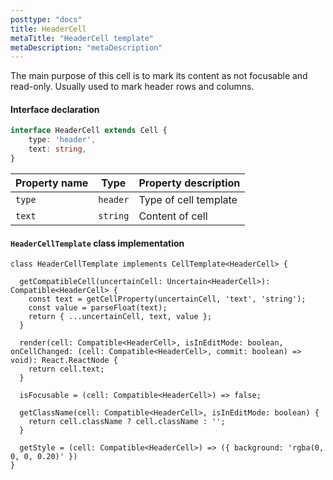 ```yaml
---
posttype: "docs"
title: HeaderCell
metaTitle: "HeaderCell template"
metaDescription: "metaDescription"
---
```


The main purpose of this cell is to mark its content as not focusable and read-only. Usually used to mark header rows 
and columns.

#### Interface declaration 

```ts
interface HeaderCell extends Cell {
    type: 'header',
    text: string,
}
```

| Property name     | Type              | Property description | 
| ------------      | -------------     | -------------------- |
| `type`            | `header`          | Type of cell template | 
| `text`            | `string`          | Content of cell | 

#### `HeaderCellTemplate` class implementation

```tsx
class HeaderCellTemplate implements CellTemplate<HeaderCell> {

  getCompatibleCell(uncertainCell: Uncertain<HeaderCell>): Compatible<HeaderCell> {
    const text = getCellProperty(uncertainCell, 'text', 'string');
    const value = parseFloat(text);
    return { ...uncertainCell, text, value };
  }

  render(cell: Compatible<HeaderCell>, isInEditMode: boolean, onCellChanged: (cell: Compatible<HeaderCell>, commit: boolean) => void): React.ReactNode {
    return cell.text;
  }

  isFocusable = (cell: Compatible<HeaderCell>) => false;

  getClassName(cell: Compatible<HeaderCell>, isInEditMode: boolean) {
    return cell.className ? cell.className : '';
  }

  getStyle = (cell: Compatible<HeaderCell>) => ({ background: 'rgba(0, 0, 0, 0.20)' })
}

```